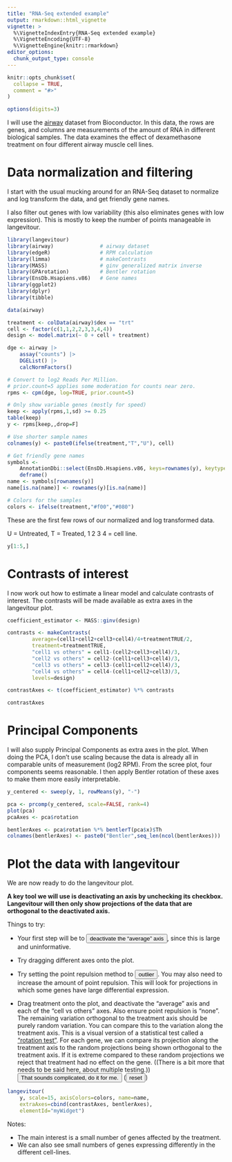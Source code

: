 ```yaml
---
title: "RNA-Seq extended example"
output: rmarkdown::html_vignette
vignette: >
  %\VignetteIndexEntry{RNA-Seq extended example}
  %\VignetteEncoding{UTF-8}
  %\VignetteEngine{knitr::rmarkdown}
editor_options: 
  chunk_output_type: console
---
```


```r
knitr::opts_chunk$set(
  collapse = TRUE,
  comment = "#>"
)

options(digits=3)
```

I will use the [airway](https://bioconductor.org/packages/release/data/experiment/html/airway.html) dataset from Bioconductor. In this data, the rows are genes, and columns are measurements of the amount of RNA in different biological samples. The data examines the effect of dexamethasone treatment on four different airway muscle cell lines.

# Data normalization and filtering

I start with the usual mucking around for an RNA-Seq dataset to normalize and log transform the data, and get friendly gene names.

I also filter out genes with low variability (this also eliminates genes with low expression). This is mostly to keep the number of points manageable in langevitour.

```r
library(langevitour)
library(airway)               # airway dataset
library(edgeR)                # RPM calculation
library(limma)                # makeContrasts
library(MASS)                 # ginv generalized matrix inverse
library(GPArotation)          # Bentler rotation
library(EnsDb.Hsapiens.v86)   # Gene names
library(ggplot2)
library(dplyr)
library(tibble)

data(airway)

treatment <- colData(airway)$dex == "trt"
cell <- factor(c(1,1,2,2,3,3,4,4))
design <- model.matrix(~ 0 + cell + treatment)

dge <- airway |>
    assay("counts") |>
    DGEList() |>
    calcNormFactors()

# Convert to log2 Reads Per Million.
# prior.count=5 applies some moderation for counts near zero.
rpms <- cpm(dge, log=TRUE, prior.count=5)

# Only show variable genes (mostly for speed)
keep <- apply(rpms,1,sd) >= 0.25
table(keep)
y <- rpms[keep,,drop=F]

# Use shorter sample names
colnames(y) <- paste0(ifelse(treatment,"T","U"), cell)

# Get friendly gene names
symbols <- 
    AnnotationDbi::select(EnsDb.Hsapiens.v86, keys=rownames(y), keytype="GENEID", columns="SYMBOL") |>
    deframe()
name <- symbols[rownames(y)]
name[is.na(name)] <- rownames(y)[is.na(name)]

# Colors for the samples
colors <- ifelse(treatment,"#f00","#080")
```

These are the first few rows of our normalized and log transformed data.

U = Untreated, T = Treated, 1 2 3 4 = cell line.

```r
y[1:5,]
```


# Contrasts of interest

I now work out how to estimate a linear model and calculate contrasts of interest. The contrasts will be made available as extra axes in the langevitour plot.

```r
coefficient_estimator <- MASS::ginv(design)

contrasts <- makeContrasts(
        average=(cell1+cell2+cell3+cell4)/4+treatmentTRUE/2,
        treatment=treatmentTRUE,
        "cell1 vs others" = cell1-(cell2+cell3+cell4)/3,
        "cell2 vs others" = cell2-(cell1+cell3+cell4)/3,
        "cell3 vs others" = cell3-(cell1+cell2+cell4)/3,
        "cell4 vs others" = cell4-(cell1+cell2+cell3)/3,
        levels=design)

contrastAxes <- t(coefficient_estimator) %*% contrasts

contrastAxes
```


# Principal Components

I will also supply Principal Components as extra axes in the plot. When doing the PCA, I don't use scaling because the data is already all in comparable units of measurement (log2 RPM). From the scree plot, four components seems reasonable. I then apply Bentler rotation of these axes to make them more easily interpretable.

```r
y_centered <- sweep(y, 1, rowMeans(y), "-")

pca <- prcomp(y_centered, scale=FALSE, rank=4)
plot(pca)
pcaAxes <- pca$rotation

bentlerAxes <- pca$rotation %*% bentlerT(pca$x)$Th
colnames(bentlerAxes) <- paste0("Bentler",seq_len(ncol(bentlerAxes)))
```

# Plot the data with langevitour

We are now ready to do the langevitour plot.

**A key tool we will use is deactivating an axis by unchecking its checkbox. Langevitour will then only show projections of the data that are orthogonal to the deactivated axis.**

Things to try:

* Your first step will be to <button id=hideAverage>deactivate the "average" axis</button>, since this is large and uninformative.

* Try dragging different axes onto the plot.

* Try setting the point repulsion method to <button id=showOutliers>outlier</button>. You may also need to increase the amount of point repulsion. This will look for projections in which some genes have large differential expression.

* Drag treatment onto the plot, and deactivate the "average" axis and each of the "cell vs others" axes. Also ensure point repulsion is "none". The remaining variation orthogonal to the treatment axis should be purely random variation. You can compare this to the variation along the treatment axis. This is a visual version of a statistical test called a ["rotation test"](https://link.springer.com/article/10.1007/s11222-005-4789-5). For each gene, we can compare its projection along the treatment axis to the random projections being shown orthogonal to the treatment axis. If it is extreme compared to these random projections we reject that treatment had no effect on the gene. ((There is a bit more that needs to be said here, about multiple testing.)) <button id=rotationTest>That sounds complicated, do it for me.</button> (<button id=reset>reset</button>)

```r
langevitour(
    y, scale=15, axisColors=colors, name=name, 
    extraAxes=cbind(contrastAxes, bentlerAxes),
    elementId="myWidget")
```

Notes:

* The main interest is a small number of genes affected by the treatment.
* We can also see small numbers of genes expressing differently in the different cell-lines.


<script>
function bindButton(id, state) {
    document.getElementById(id).onclick = function() {
        document.getElementById('myWidget').langevitour.setState(state);
    }
}

bindButton('hideAverage', {
    "labelInactive": ["average"]
});

bindButton('showOutliers', {
    "pointRepulsionType": "outlier",
    "pointRepulsion": 2,
    "labelInactive": ["average"],
    "labelPos": { },
});

bindButton('rotationTest', {
    "axesOn": true,
    "heatOn": true,
    "pointRepulsionType": "none",
    "labelAttractionOn": true,
    "damping": 0,
    "heat": 0,
    "pointRepulsion": 0,
    "labelAttraction": 0,
    "labelInactive": [
        "average",
        "cell1 vs others",
        "cell2 vs others",
        "cell3 vs others",
        "cell4 vs others"
    ],
    "labelPos": {
        "treatment": [0.0,0.9]
    },
});

bindButton('reset', {
    "axesOn": true,
    "heatOn": true,
    "pointRepulsionType": "none",
    "labelAttractionOn": true,
    "damping": 0,
    "heat": 0,
    "pointRepulsion": 0,
    "labelAttraction": 0,
    "labelInactive": [ ],
    "labelPos": { },
});
</script>

